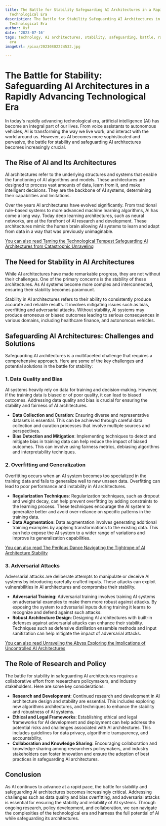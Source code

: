 ```yaml
---
title: The Battle for Stability Safeguarding AI Architectures in a Rapidly Advancing
  Technological Era
description: The Battle for Stability Safeguarding AI Architectures in a Rapidly Advancing
  Technological Era
author: Usf
date: '2023-07-16'
tags: technology, AI architectures, stability, safeguarding, battle, rapidly advancing,
  era
imageUrl: /pixa/20230802224532.jpg

---
```

# The Battle for Stability: Safeguarding  AI Architectures in a Rapidly Advancing Technological Era

In today's rapidly advancing technological  era, artificial intelligence (AI) has become an integral part of our lives. From voice assistants to autonomous vehicles, AI is  transforming the way we live work, and interact with the world around  us. However, as AI becomes more sophisticated and pervasive, the battle for  stability and safeguarding AI architectures becomes increasingly crucial.

## The Rise  of AI  and Its Architectures

AI architectures refer to the underlying structures and systems that enable the functioning of AI algorithms and models. These architectures are designed to process vast amounts of data,  learn from it, and make intelligent decisions. They are the backbone  of AI systems, determining their capabilities and limitations.

Over the years AI architectures have evolved significantly. From traditional rule-based systems to more advanced machine learning  algorithms, AI has come a long  way. Today deep learning architectures, such as neural networks, are at the forefront of AI research and development.  These architectures mimic the human brain allowing AI systems to  learn and adapt from data in a way that was previously unimaginable.

[You can also read Taming the Technological Tempest Safeguarding AI Architectures  from Catastrophic Unraveling](Taming%20the%20Technological%20Tempest%20Safeguarding%20AI%20Architectures%20from%20Catastrophic%20Unraveling)


## The Need for  Stability in AI Architectures

While AI architectures have  made remarkable progress, they are not without their challenges. One of the primary concerns  is  the stability of  these architectures.  As AI systems become more complex and interconnected, ensuring their stability becomes paramount.

Stability in AI architectures refers to their ability to consistently  produce  accurate and reliable  results. It involves mitigating issues such as bias, overfitting and adversarial attacks. Without stability,  AI  systems may produce erroneous or biased outcomes leading to serious consequences in various domains, including  healthcare finance, and  autonomous vehicles.

## Safeguarding AI Architectures: Challenges and Solutions

Safeguarding AI architectures is a multifaceted challenge that requires a comprehensive approach. Here are some of the key challenges  and potential solutions in the battle for stability:

### 1. Data Quality and Bias

AI systems  heavily rely on data for training  and  decision-making. However, if the training data is biased or  of poor quality, it can  lead to biased outcomes. Addressing data quality and bias is crucial for ensuring the stability and fairness of AI architectures.

- **Data Collection and Curation**: Ensuring diverse  and  representative  datasets is essential. This can be achieved through careful data  collection  and curation processes that involve multiple sources and perspectives.
- **Bias Detection and Mitigation**: Implementing techniques to detect and mitigate bias in training data can  help reduce the impact of biased outcomes. This can involve using fairness  metrics, debiasing algorithms and interpretability techniques.

### 2.  Overfitting and Generalization

Overfitting occurs when  an  AI system becomes too  specialized in the training data and fails to generalize well  to new unseen data. Overfitting can lead to poor performance and instability in AI architectures.

- **Regularization Techniques**: Regularization  techniques,  such as dropout and weight  decay, can help prevent overfitting by adding constraints to the learning process. These techniques encourage the AI system to generalize better and avoid over-reliance on specific patterns  in  the training data.
- **Data Augmentation**:  Data augmentation involves generating additional training examples by applying transformations to  the existing  data. This can help expose the AI system to a wider range of variations and improve its generalization capabilities.

[You can also read The Perilous Dance Navigating the Tightrope  of AI Architecture Stability](The%20Perilous%20Dance%20Navigating%20the%20Tightrope%20of%20AI%20Architecture%20Stability)


### 3. Adversarial Attacks

Adversarial attacks are deliberate attempts  to manipulate or deceive AI systems by introducing carefully crafted inputs. These attacks  can exploit vulnerabilities in AI architectures and compromise  their stability.

- **Adversarial Training**:  Adversarial training involves training AI systems on  adversarial examples to make them more robust against attacks. By exposing the system to adversarial inputs during training it learns to recognize and  defend against such attacks.
- **Robust Architecture Design**: Designing AI  architectures with built-in defenses against adversarial attacks can enhance their stability.  Techniques such as defensive distillation ensemble methods  and input sanitization can help  mitigate the impact  of  adversarial attacks.

[You can  also read Unraveling the Abyss Exploring the Implications of Uncontrolled  AI Architectures](Unraveling%20the%20Abyss%20Exploring%20the%20Implications%20of%20Uncontrolled%20AI%20Architectures)


## The Role of Research and Policy

The battle for stability in safeguarding AI architectures requires a collaborative effort from researchers policymakers, and industry stakeholders. Here are some key considerations:

- **Research and Development**: Continued research  and development in AI architecture design and stability are essential. This includes exploring new algorithms architectures, and techniques to enhance  the  stability and robustness of AI systems.
- **Ethical and Legal Frameworks**: Establishing ethical and legal frameworks for  AI  development and deployment can help address the potential risks and challenges associated with AI architectures. This includes  guidelines  for data privacy, algorithmic transparency, and accountability.
- **Collaboration and Knowledge Sharing**: Encouraging collaboration and knowledge sharing among researchers policymakers, and industry stakeholders  can foster innovation and ensure  the adoption of best practices in safeguarding AI architectures.

## Conclusion

As AI continues to advance at a rapid pace, the battle for stability and  safeguarding AI  architectures becomes increasingly critical. Addressing challenges such as data quality and bias overfitting, and adversarial attacks is  essential for ensuring the stability  and reliability of AI systems.  Through ongoing research, policy development, and collaboration, we  can navigate the complexities of the  technological era and harness the  full potential of AI while safeguarding its architectures.